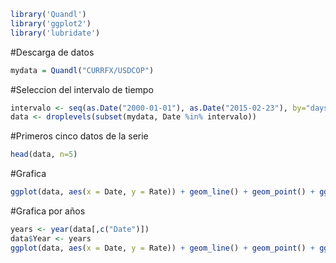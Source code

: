 ```r
library('Quandl')
library('ggplot2')
library('lubridate')
```

#Descarga de datos
```r
mydata = Quandl("CURRFX/USDCOP")
```
#Seleccion del intervalo de tiempo
```r
intervalo <- seq(as.Date("2000-01-01"), as.Date("2015-02-23"), by="days")
data <- droplevels(subset(mydata, Date %in% intervalo))
```

#Primeros cinco datos de la serie
```r
head(data, n=5)
```

#Grafica
```r
ggplot(data, aes(x = Date, y = Rate)) + geom_line() + geom_point() + ggtitle("USD price in COP \n From 2000-01-01 to 2015-02-23")
```

#Grafica por años
```r
years <- year(data[,c("Date")])
data$Year <- years
ggplot(data, aes(x = Date, y = Rate)) + geom_line() + geom_point() + ggtitle("USD price in COP \n From 2000-01-01 to 2015-02-23") + facet_wrap(~ Year, scales = "free")  +  theme(plot.title = element_text(size = rel(3)))
```







